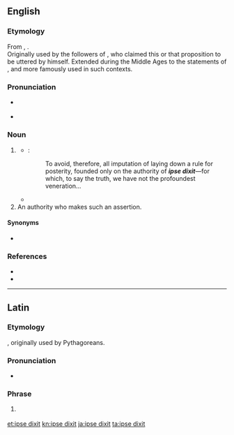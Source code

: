 ==English==

===Etymology===
From {{bor|en|la|ipse dīxit||he himself said it}}, {{calque|en|grc|αὐτὸς ἔφα|nocap=1}}.<br/>Originally used by the followers of {{l|en|Pythagoreanism}}, who claimed this or that proposition to be uttered by {{l|en|Pythagoras}} himself. Extended during the Middle Ages to the statements of {{l|en|Aristotle}}, and more famously used in such contexts.

===Pronunciation===
{{wikipedia}}
* {{a|UK}} {{IPA|/ˌɪpseɪ ˈdɪksɪt/|/ˌɪpsiː ˈdɪksɪt/|lang=en}}
* {{a|US}} {{IPA|/ˌɪpsi ˈdɪksɪt/|lang=en}}

===Noun===
{{en-noun|ipse dixits|head=ipse dixit}}

# {{lb|en|logical fallacy}} {{def|A [[dogmatic]] and [[unproved]] [[proposition]] that is accepted solely on the [[authority]] of someone who is known to have [[assert]]ed it; a [[dictum]].}}
#* {{RQ:Fielding Tom Jones|V|i}}:
#*: To avoid, therefore, all imputation of laying down a rule for posterity, founded only on the authority of '''''ipse dixit'''''—for which, to say the truth, we have not the profoundest veneration...
#* {{quote-hansard
|date=August 21 1858
|speaker={{w|Stephen A. Douglas}}
|debate={{w|Lincoln–Douglas debates of 1858|Rejoinder at Ottawa, Illinois}}
|passage=Mr. Lincoln has not character enough for integrity and truth, merely on his own '''''ipse dixit''''', to arraign President Buchanan, President Pierce, and nine Judges of the Supreme Court, not one of whom would be complimented by being put on an equality with him. There is an unpardonable presumption in a man putting himself up before thousands of people, and pretending that his '''''ipse dixit''''', without proof, without fact, and without truth, is enough to bring down and destroy the purest and best of living men.
}}
# An authority who makes such an assertion.

====Synonyms====
* {{sense|dogmatic assertion}} {{l|en|ipsedixitism}}

===References===
* {{R:OED2}}
* {{R:Oxford Dictionaries Online}}

----

==Latin==

===Etymology===
{{calque|la|grc|αὐτὸς ἔφα||he himself said it}}, originally used by Pythagoreans.

===Pronunciation===
{{wikipedia|lang=la}}
* {{la-IPA|ipse dīxit|eccl=yes}}

===Phrase===
{{la-phrase|head=[[ipse]] [[dīxit]]}}

# {{lb|la|logical fallacy|chiefly|_|Medieval Latin}} {{non-gloss definition|Used after a statement claimed to be by {{l|en|Aristotle}}, whose absolete authority made it {{l|en|incontestable}}.}}

[[et:ipse dixit]]
[[kn:ipse dixit]]
[[ja:ipse dixit]]
[[ta:ipse dixit]]